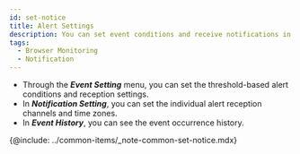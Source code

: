 ```yaml
---
id: set-notice
title: Alert Settings
description: You can set event conditions and receive notifications in various forms.
tags:
  - Browser Monitoring
  - Notification
---
```


- Through the **_Event Setting_** menu, you can set the threshold-based alert conditions and reception settings.
- In **_Notification Setting_**, you can set the individual alert reception channels and time zones.
- In **_Event History_**, you can see the event occurrence history.

{@include: ../common-items/_note-common-set-notice.mdx}
